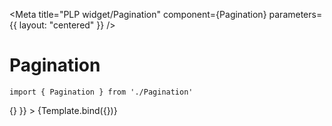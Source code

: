 
<Meta
    title="PLP widget/Pagination"
    component={Pagination}
    parameters={{
        layout: "centered"
    }}
/>


# Pagination


```
import { Pagination } from './Pagination'
```

<Canvas>
    <Story
        name="Pagination"
        args={{
            totalPages: 3,
            currentPage: 1,
            pageSize: 12,
            onPageChange: () => {}
        }}
    >
        {Template.bind({})}
    </Story>
</Canvas>
